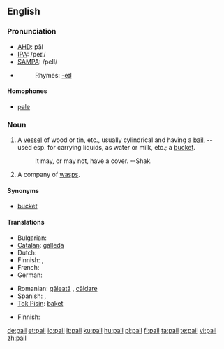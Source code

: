 ==English==

===Pronunciation===
* [[w:AHD|AHD]]: pāl
* [[w:IPA|IPA]]: /peɪl/
* [[w:SAMPA|SAMPA]]: /peIl/
* {{audio|en-us-pail.ogg|Audio (US)}}
*: Rhymes: [[Rhymes:English:-eɪl|-eɪl]]

====Homophones====
* [[pale]]

===Noun===
{{en-noun}}

# A [[vessel]] of wood or tin, etc., usually cylindrical and having a [[bail]], -- used esp. for carrying liquids, as water or milk, etc.; a [[bucket]].
#: It may, or may not, have a cover. --Shak. <!--how is this a quotation?-->
# A company of [[wasp]]s.

====Synonyms====
* [[bucket]]

====Translations====
{{trans-top|vessel}}
* Bulgarian: {{t+|bg|ведро|n|tr=vedro|sc=Cyrl}}
* [[Catalan]]: [[galleda]] {{f}}
* Dutch: {{t+|nl|emmer|m}}
* Finnish: {{t+|fi|sanko}}, {{t+|fi|ämpäri}}
* French: {{t+|fr|seau|m}}
* German: {{t+|de|Eimer|m}}
{{trans-mid}}
* Romanian: [[găleată]] {{f}}, [[căldare]] {{f}}
* Spanish: {{t-|es|cubo|m}}, {{t+|es|balde|m}}
* [[Tok Pisin]]: [[baket]]
{{trans-bottom}}

{{trans-top|company of wasps}}
* Finnish: {{t+|fi|parvi}}
{{trans-mid}}
{{trans-bottom}}

[[de:pail]]
[[et:pail]]
[[io:pail]]
[[it:pail]]
[[ku:pail]]
[[hu:pail]]
[[pl:pail]]
[[fi:pail]]
[[ta:pail]]
[[te:pail]]
[[vi:pail]]
[[zh:pail]]
